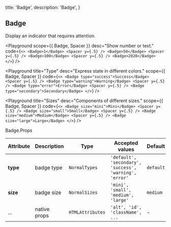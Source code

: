 
  title: 'Badge',
  description: 'Badge',
}

## Badge

Display an indicator that requires attention.

<Playground
  scope={{ Badge, Spacer }}
  desc="Show number or text."
  code={`
  <>
    <Badge>1</Badge> <Spacer y={.5} />
    <Badge>50</Badge> <Spacer y={.5} />
    <Badge>100</Badge> <Spacer y={.5} />
    <Badge>2020</Badge>
  </>
`} />

<Playground
  title="Type"
  desc="Express state in different colors."
  scope={{ Badge, Spacer }}
  code={`
  <>
    <Badge type="success">Success</Badge> <Spacer y={.5} />
    <Badge type="warning">Warning</Badge> <Spacer y={.5} />
    <Badge type="error">Error</Badge> <Spacer y={.5} />
    <Badge type="secondary">Secondary</Badge>
  </>
`} />

<Playground
  title="Sizes"
  desc="Components of different sizes."
  scope={{ Badge, Spacer }}
  code={`
  <>
    <Badge size="mini">Mini</Badge> <Spacer y={.5} />
    <Badge size="small">Small</Badge> <Spacer y={.5} />
    <Badge size="medium">Medium</Badge> <Spacer y={.5} />
    <Badge size="large">Large</Badge>
  </>
`} />


<Attributes edit="/pages/docs/components/badge.mdx">
<Attributes.Title>Badge.Props</Attributes.Title>

| Attribute | Description | Type | Accepted values | Default
| ---------- | ---------- | ---- |  -------------- | ------ |
| **type** | badge type | `NormalTypes` | `'default', 'secondary', 'success', 'warning', 'error'` | `default` |
| **size** | badge size | `NormalSizes` | `'mini', 'small', 'medium', 'large'` | `medium` |
| ... | native props | `HTMLAttributes` | `'alt', 'id', 'className', ...` | - |

</Attributes>

